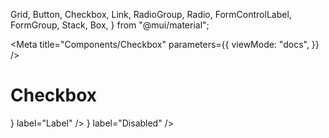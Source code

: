   Grid,
  Button,
  Checkbox,
  Link,
  RadioGroup,
  Radio,
  FormControlLabel,
  FormGroup,
  Stack,
  Box,
} from "@mui/material";

<Meta
  title="Components/Checkbox"
  parameters={{
    viewMode: "docs",
  }}
/>

# Checkbox

<Story name="Checkbox" args={{}}>
  <BrowserRouter>
    <Stack spacing={2} direction="column">
      <Box>
        <FormGroup>
          <FormControlLabel
            control={<Checkbox defaultChecked />}
            label="Label"
          />
          <FormControlLabel disabled control={<Checkbox />} label="Disabled" />
        </FormGroup>
      </Box>
    </Stack>
  </BrowserRouter>
</Story>

